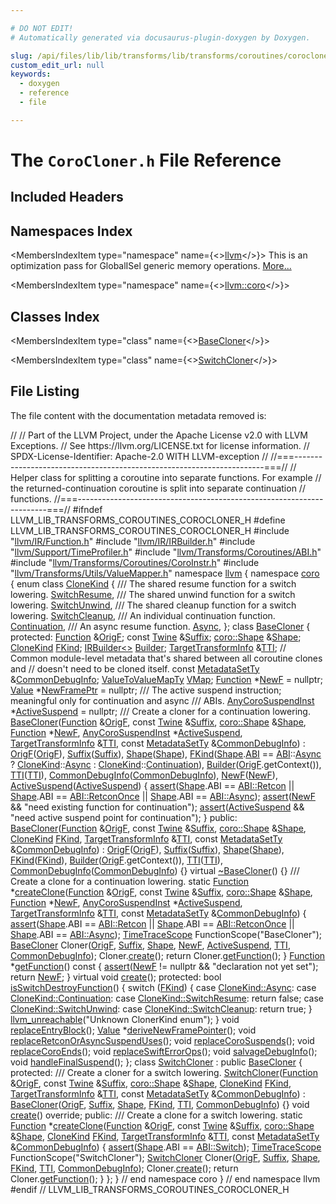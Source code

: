 ```yaml
---

# DO NOT EDIT!
# Automatically generated via docusaurus-plugin-doxygen by Doxygen.

slug: /api/files/lib/lib/transforms/lib/transforms/coroutines/corocloner-h
custom_edit_url: null
keywords:
  - doxygen
  - reference
  - file

---
```





# The `CoroCloner.h` File Reference

<DoxygenPage pluginConfig={pluginConfig}>



## Included Headers

<IncludesList>
<IncludesListItem
  filePath="llvm/IR/Function.h"
  permalink="/docs/api/files/include/include/llvm/include/llvm/ir/function-h"
  isLocal="true" />
<IncludesListItem
  filePath="llvm/IR/IRBuilder.h"
  permalink="/docs/api/files/include/include/llvm/include/llvm/ir/irbuilder-h"
  isLocal="true" />
<IncludesListItem
  filePath="llvm/Support/TimeProfiler.h"
  permalink="/docs/api/files/include/include/llvm/include/llvm/support/timeprofiler-h"
  isLocal="true" />
<IncludesListItem
  filePath="llvm/Transforms/Coroutines/ABI.h"
  permalink="/docs/api/files/include/include/llvm/include/llvm/transforms/include/llvm/transforms/coroutines/abi-h"
  isLocal="true" />
<IncludesListItem
  filePath="llvm/Transforms/Coroutines/CoroInstr.h"
  permalink="/docs/api/files/include/include/llvm/include/llvm/transforms/include/llvm/transforms/coroutines/coroinstr-h"
  isLocal="true" />
<IncludesListItem
  filePath="llvm/Transforms/Utils/ValueMapper.h"
  permalink="/docs/api/files/include/include/llvm/include/llvm/transforms/include/llvm/transforms/utils/valuemapper-h"
  isLocal="true" />
</IncludesList>

## Namespaces Index

<MembersIndex>

<MembersIndexItem
  type="namespace"
  name={<><a href="/docs/api/namespaces/llvm">llvm</a></>}>
This is an optimization pass for GlobalISel generic memory operations. <a href="/docs/api/namespaces/llvm/#details">More...</a>
</MembersIndexItem>

<MembersIndexItem
  type="namespace"
  name={<><a href="/docs/api/namespaces/llvm/coro">llvm::coro</a></>}>
</MembersIndexItem>

</MembersIndex>

## Classes Index

<MembersIndex>

<MembersIndexItem
  type="class"
  name={<><a href="/docs/api/classes/llvm/coro/basecloner">BaseCloner</a></>}>
</MembersIndexItem>

<MembersIndexItem
  type="class"
  name={<><a href="/docs/api/classes/llvm/coro/switchcloner">SwitchCloner</a></>}>
</MembersIndexItem>

</MembersIndex>


## File Listing

The file content with the documentation metadata removed is:

<ProgramListing>

<Link id="l00001" /><CodeLine lineNumber="1"><Highlight kind="comment">//</Highlight><Highlight kind="normal"></Highlight></CodeLine>
<Link id="l00002" /><CodeLine lineNumber="2"><Highlight kind="normal"></Highlight><Highlight kind="comment">// Part of the LLVM Project, under the Apache License v2.0 with LLVM Exceptions.</Highlight><Highlight kind="normal"></Highlight></CodeLine>
<Link id="l00003" /><CodeLine lineNumber="3"><Highlight kind="normal"></Highlight><Highlight kind="comment">// See https://llvm.org/LICENSE.txt for license information.</Highlight><Highlight kind="normal"></Highlight></CodeLine>
<Link id="l00004" /><CodeLine lineNumber="4"><Highlight kind="normal"></Highlight><Highlight kind="comment">// SPDX-License-Identifier: Apache-2.0 WITH LLVM-exception</Highlight><Highlight kind="normal"></Highlight></CodeLine>
<Link id="l00005" /><CodeLine lineNumber="5"><Highlight kind="normal"></Highlight><Highlight kind="comment">//</Highlight><Highlight kind="normal"></Highlight></CodeLine>
<Link id="l00006" /><CodeLine lineNumber="6"><Highlight kind="normal"></Highlight><Highlight kind="comment">//===----------------------------------------------------------------------===//</Highlight><Highlight kind="normal"></Highlight></CodeLine>
<Link id="l00007" /><CodeLine lineNumber="7"><Highlight kind="normal"></Highlight><Highlight kind="comment">// Helper class for splitting a coroutine into separate functions. For example</Highlight><Highlight kind="normal"></Highlight></CodeLine>
<Link id="l00008" /><CodeLine lineNumber="8"><Highlight kind="normal"></Highlight><Highlight kind="comment">// the returned-continuation coroutine is split into separate continuation</Highlight><Highlight kind="normal"></Highlight></CodeLine>
<Link id="l00009" /><CodeLine lineNumber="9"><Highlight kind="normal"></Highlight><Highlight kind="comment">// functions.</Highlight><Highlight kind="normal"></Highlight></CodeLine>
<Link id="l00010" /><CodeLine lineNumber="10"><Highlight kind="normal"></Highlight><Highlight kind="comment">//===----------------------------------------------------------------------===//</Highlight><Highlight kind="normal"></Highlight></CodeLine>
<Link id="l00011" /><CodeLine lineNumber="11"><Highlight kind="normal"></Highlight></CodeLine>
<Link id="l00012" /><CodeLine lineNumber="12"><Highlight kind="normal"></Highlight><Highlight kind="preprocessor">#ifndef LLVM&#95;LIB&#95;TRANSFORMS&#95;COROUTINES&#95;COROCLONER&#95;H</Highlight><Highlight kind="normal"></Highlight></CodeLine>
<Link id="l00013" /><CodeLine lineNumber="13"><Highlight kind="normal"></Highlight><Highlight kind="preprocessor">#define LLVM&#95;LIB&#95;TRANSFORMS&#95;COROUTINES&#95;COROCLONER&#95;H</Highlight><Highlight kind="normal"></Highlight></CodeLine>
<Link id="l00014" /><CodeLine lineNumber="14"><Highlight kind="normal"></Highlight></CodeLine>
<Link id="l00015" /><CodeLine lineNumber="15"><Highlight kind="normal"></Highlight><Highlight kind="preprocessor">#include &quot;<a href="/docs/api/files/include/include/llvm/include/llvm/ir/function-h">llvm/IR/Function.h</a>&quot;</Highlight><Highlight kind="normal"></Highlight></CodeLine>
<Link id="l00016" /><CodeLine lineNumber="16"><Highlight kind="normal"></Highlight><Highlight kind="preprocessor">#include &quot;<a href="/docs/api/files/include/include/llvm/include/llvm/ir/irbuilder-h">llvm/IR/IRBuilder.h</a>&quot;</Highlight><Highlight kind="normal"></Highlight></CodeLine>
<Link id="l00017" /><CodeLine lineNumber="17"><Highlight kind="normal"></Highlight><Highlight kind="preprocessor">#include &quot;<a href="/docs/api/files/include/include/llvm/include/llvm/support/timeprofiler-h">llvm/Support/TimeProfiler.h</a>&quot;</Highlight><Highlight kind="normal"></Highlight></CodeLine>
<Link id="l00018" /><CodeLine lineNumber="18"><Highlight kind="normal"></Highlight><Highlight kind="preprocessor">#include &quot;<a href="/docs/api/files/include/include/llvm/include/llvm/transforms/include/llvm/transforms/coroutines/abi-h">llvm/Transforms/Coroutines/ABI.h</a>&quot;</Highlight><Highlight kind="normal"></Highlight></CodeLine>
<Link id="l00019" /><CodeLine lineNumber="19"><Highlight kind="normal"></Highlight><Highlight kind="preprocessor">#include &quot;<a href="/docs/api/files/include/include/llvm/include/llvm/transforms/include/llvm/transforms/coroutines/coroinstr-h">llvm/Transforms/Coroutines/CoroInstr.h</a>&quot;</Highlight><Highlight kind="normal"></Highlight></CodeLine>
<Link id="l00020" /><CodeLine lineNumber="20"><Highlight kind="normal"></Highlight><Highlight kind="preprocessor">#include &quot;<a href="/docs/api/files/include/include/llvm/include/llvm/transforms/include/llvm/transforms/utils/valuemapper-h">llvm/Transforms/Utils/ValueMapper.h</a>&quot;</Highlight><Highlight kind="normal"></Highlight></CodeLine>
<Link id="l00021" /><CodeLine lineNumber="21"><Highlight kind="normal"></Highlight></CodeLine>
<Link id="l00022" /><CodeLine lineNumber="22"><Highlight kind="normal"></Highlight><Highlight kind="keyword">namespace </Highlight><Highlight kind="normal"><a href="/docs/api/namespaces/llvm">llvm</a> &#123;</Highlight></CodeLine>
<Link id="l00023" /><CodeLine lineNumber="23"><Highlight kind="normal"></Highlight></CodeLine>
<Link id="l00024" /><CodeLine lineNumber="24"><Highlight kind="normal"></Highlight><Highlight kind="keyword">namespace </Highlight><Highlight kind="normal"><a href="/docs/api/namespaces/llvm/coro">coro</a> &#123;</Highlight></CodeLine>
<Link id="l00025" /><CodeLine lineNumber="25"><Highlight kind="normal"></Highlight></CodeLine>
<Link id="l00026" /><CodeLine lineNumber="26" lineLink="/docs/api/namespaces/llvm/coro/#ad5c7ebab0ec481424c33db8902c652f4"><Highlight kind="normal"></Highlight><Highlight kind="keyword">enum class</Highlight><Highlight kind="normal"> <a href="/docs/api/namespaces/llvm/coro/#ad5c7ebab0ec481424c33db8902c652f4">CloneKind</a> &#123;</Highlight><Highlight kind="comment"></Highlight></CodeLine>
<Link id="l00027" /><CodeLine lineNumber="27"><Highlight kind="comment">  /// The shared resume function for a switch lowering.</Highlight><Highlight kind="normal"></Highlight></CodeLine>
<Link id="l00028" /><CodeLine lineNumber="28" lineLink="/docs/api/namespaces/llvm/coro/#ad5c7ebab0ec481424c33db8902c652f4ae58f565eb9e7a17b331c3eda53da8fc2"><Highlight kind="normal">  <a href="/docs/api/namespaces/llvm/coro/#ad5c7ebab0ec481424c33db8902c652f4ae58f565eb9e7a17b331c3eda53da8fc2">SwitchResume</a>,</Highlight></CodeLine>
<Link id="l00029" /><CodeLine lineNumber="29"><Highlight kind="normal"></Highlight><Highlight kind="comment"></Highlight></CodeLine>
<Link id="l00030" /><CodeLine lineNumber="30"><Highlight kind="comment">  /// The shared unwind function for a switch lowering.</Highlight><Highlight kind="normal"></Highlight></CodeLine>
<Link id="l00031" /><CodeLine lineNumber="31" lineLink="/docs/api/namespaces/llvm/coro/#ad5c7ebab0ec481424c33db8902c652f4af04bd27f8437836c71e2e1504acc18c8"><Highlight kind="normal">  <a href="/docs/api/namespaces/llvm/coro/#ad5c7ebab0ec481424c33db8902c652f4af04bd27f8437836c71e2e1504acc18c8">SwitchUnwind</a>,</Highlight></CodeLine>
<Link id="l00032" /><CodeLine lineNumber="32"><Highlight kind="normal"></Highlight><Highlight kind="comment"></Highlight></CodeLine>
<Link id="l00033" /><CodeLine lineNumber="33"><Highlight kind="comment">  /// The shared cleanup function for a switch lowering.</Highlight><Highlight kind="normal"></Highlight></CodeLine>
<Link id="l00034" /><CodeLine lineNumber="34" lineLink="/docs/api/namespaces/llvm/coro/#ad5c7ebab0ec481424c33db8902c652f4a2c249a520c88badf6f400e74f26ce424"><Highlight kind="normal">  <a href="/docs/api/namespaces/llvm/coro/#ad5c7ebab0ec481424c33db8902c652f4a2c249a520c88badf6f400e74f26ce424">SwitchCleanup</a>,</Highlight></CodeLine>
<Link id="l00035" /><CodeLine lineNumber="35"><Highlight kind="normal"></Highlight><Highlight kind="comment"></Highlight></CodeLine>
<Link id="l00036" /><CodeLine lineNumber="36"><Highlight kind="comment">  /// An individual continuation function.</Highlight><Highlight kind="normal"></Highlight></CodeLine>
<Link id="l00037" /><CodeLine lineNumber="37" lineLink="/docs/api/namespaces/llvm/coro/#ad5c7ebab0ec481424c33db8902c652f4af11580a0250ef12842e64f487810cc70"><Highlight kind="normal">  <a href="/docs/api/namespaces/llvm/coro/#ad5c7ebab0ec481424c33db8902c652f4af11580a0250ef12842e64f487810cc70">Continuation</a>,</Highlight></CodeLine>
<Link id="l00038" /><CodeLine lineNumber="38"><Highlight kind="normal"></Highlight><Highlight kind="comment"></Highlight></CodeLine>
<Link id="l00039" /><CodeLine lineNumber="39"><Highlight kind="comment">  /// An async resume function.</Highlight><Highlight kind="normal"></Highlight></CodeLine>
<Link id="l00040" /><CodeLine lineNumber="40" lineLink="/docs/api/namespaces/llvm/coro/#ad5c7ebab0ec481424c33db8902c652f4a24aa4117da86c41684ad25742832dfa6"><Highlight kind="normal">  <a href="/docs/api/namespaces/llvm/coro/#a36a5e731a6e92a83c26e5fee63d12380a24aa4117da86c41684ad25742832dfa6">Async</a>,</Highlight></CodeLine>
<Link id="l00041" /><CodeLine lineNumber="41"><Highlight kind="normal">&#125;;</Highlight></CodeLine>
<Link id="l00042" /><CodeLine lineNumber="42"><Highlight kind="normal"></Highlight></CodeLine>
<Link id="l00043" /><CodeLine lineNumber="43" lineLink="/docs/api/classes/llvm/coro/basecloner"><Highlight kind="normal"></Highlight><Highlight kind="keyword">class </Highlight><Highlight kind="normal"><a href="/docs/api/classes/llvm/coro/basecloner/#ae598844a9d1a8837d0d222b44935d697">BaseCloner</a> &#123;</Highlight></CodeLine>
<Link id="l00044" /><CodeLine lineNumber="44"><Highlight kind="normal"></Highlight><Highlight kind="keyword">protected</Highlight><Highlight kind="normal">:</Highlight></CodeLine>
<Link id="l00045" /><CodeLine lineNumber="45" lineLink="/docs/api/classes/llvm/coro/basecloner/#a567c0d086b740b39c9bfd703e0cf2908"><Highlight kind="normal">  <a href="/docs/api/classes/llvm/function">Function</a> &amp;<a href="/docs/api/classes/llvm/coro/basecloner/#a567c0d086b740b39c9bfd703e0cf2908">OrigF</a>;</Highlight></CodeLine>
<Link id="l00046" /><CodeLine lineNumber="46" lineLink="/docs/api/classes/llvm/coro/basecloner/#aa8abf978b13ebdb39f3fa271d7c49bf5"><Highlight kind="normal">  </Highlight><Highlight kind="keyword">const</Highlight><Highlight kind="normal"> <a href="/docs/api/classes/llvm/twine">Twine</a> &amp;<a href="/docs/api/classes/llvm/coro/basecloner/#aa8abf978b13ebdb39f3fa271d7c49bf5">Suffix</a>;</Highlight></CodeLine>
<Link id="l00047" /><CodeLine lineNumber="47" lineLink="/docs/api/classes/llvm/coro/basecloner/#a7288c19a015ef21ca88686272daa99bd"><Highlight kind="normal">  <a href="/docs/api/structs/llvm/coro/shape">coro::Shape</a> &amp;<a href="/docs/api/classes/llvm/coro/basecloner/#a7288c19a015ef21ca88686272daa99bd">Shape</a>;</Highlight></CodeLine>
<Link id="l00048" /><CodeLine lineNumber="48" lineLink="/docs/api/classes/llvm/coro/basecloner/#aa92eee9e4cc8d96f072ac2887d82eb6e"><Highlight kind="normal">  <a href="/docs/api/namespaces/llvm/coro/#ad5c7ebab0ec481424c33db8902c652f4">CloneKind</a> <a href="/docs/api/classes/llvm/coro/basecloner/#aa92eee9e4cc8d96f072ac2887d82eb6e">FKind</a>;</Highlight></CodeLine>
<Link id="l00049" /><CodeLine lineNumber="49" lineLink="/docs/api/classes/llvm/coro/basecloner/#abb1ffcc2d4d7f478062b9bf40cee18db"><Highlight kind="normal">  <a href="/docs/api/classes/llvm/irbuilder">IRBuilder&lt;&gt;</a> <a href="/docs/api/classes/llvm/coro/basecloner/#abb1ffcc2d4d7f478062b9bf40cee18db">Builder</a>;</Highlight></CodeLine>
<Link id="l00050" /><CodeLine lineNumber="50" lineLink="/docs/api/classes/llvm/coro/basecloner/#a6472b6d2ecf3c53f5e7ddc8cf0a803bb"><Highlight kind="normal">  <a href="/docs/api/classes/llvm/targettransforminfo">TargetTransformInfo</a> &amp;<a href="/docs/api/classes/llvm/coro/basecloner/#a6472b6d2ecf3c53f5e7ddc8cf0a803bb">TTI</a>;</Highlight></CodeLine>
<Link id="l00051" /><CodeLine lineNumber="51"><Highlight kind="normal">  </Highlight><Highlight kind="comment">// Common module-level metadata that&#39;s shared between all coroutine clones and</Highlight><Highlight kind="normal"></Highlight></CodeLine>
<Link id="l00052" /><CodeLine lineNumber="52"><Highlight kind="normal">  </Highlight><Highlight kind="comment">// doesn&#39;t need to be cloned itself.</Highlight><Highlight kind="normal"></Highlight></CodeLine>
<Link id="l00053" /><CodeLine lineNumber="53" lineLink="/docs/api/classes/llvm/coro/basecloner/#a38506d5e7b2f1915b1578ba729c1ca89"><Highlight kind="normal">  </Highlight><Highlight kind="keyword">const</Highlight><Highlight kind="normal"> <a href="/docs/api/namespaces/llvm/#a91897d2d0da113b016f14ae110586ab1">MetadataSetTy</a> &amp;<a href="/docs/api/classes/llvm/coro/basecloner/#a38506d5e7b2f1915b1578ba729c1ca89">CommonDebugInfo</a>;</Highlight></CodeLine>
<Link id="l00054" /><CodeLine lineNumber="54"><Highlight kind="normal"></Highlight></CodeLine>
<Link id="l00055" /><CodeLine lineNumber="55" lineLink="/docs/api/classes/llvm/coro/basecloner/#a817ca8bc950897f8f548f58d746d03d2"><Highlight kind="normal">  <a href="/docs/api/namespaces/llvm/#abf0f52ae29f87b5e0f2b95ff961cdae1">ValueToValueMapTy</a> <a href="/docs/api/classes/llvm/coro/basecloner/#a817ca8bc950897f8f548f58d746d03d2">VMap</a>;</Highlight></CodeLine>
<Link id="l00056" /><CodeLine lineNumber="56" lineLink="/docs/api/classes/llvm/coro/basecloner/#a89388e76a59ed9ad1d493b03f212bb3d"><Highlight kind="normal">  <a href="/docs/api/classes/llvm/function">Function</a> &#42;<a href="/docs/api/classes/llvm/coro/basecloner/#a89388e76a59ed9ad1d493b03f212bb3d">NewF</a> = </Highlight><Highlight kind="keyword">nullptr</Highlight><Highlight kind="normal">;</Highlight></CodeLine>
<Link id="l00057" /><CodeLine lineNumber="57" lineLink="/docs/api/classes/llvm/coro/basecloner/#a3c3567cc47523e331dfcadc14d09550b"><Highlight kind="normal">  <a href="/docs/api/classes/llvm/value">Value</a> &#42;<a href="/docs/api/classes/llvm/coro/basecloner/#a3c3567cc47523e331dfcadc14d09550b">NewFramePtr</a> = </Highlight><Highlight kind="keyword">nullptr</Highlight><Highlight kind="normal">;</Highlight></CodeLine>
<Link id="l00058" /><CodeLine lineNumber="58"><Highlight kind="normal"></Highlight><Highlight kind="comment"></Highlight></CodeLine>
<Link id="l00059" /><CodeLine lineNumber="59"><Highlight kind="comment">  /// The active suspend instruction; meaningful only for continuation and async</Highlight></CodeLine>
<Link id="l00060" /><CodeLine lineNumber="60"><Highlight kind="comment">  /// ABIs.</Highlight><Highlight kind="normal"></Highlight></CodeLine>
<Link id="l00061" /><CodeLine lineNumber="61" lineLink="/docs/api/classes/llvm/coro/basecloner/#a1e5d0f79e5f4e6b854642ab34a378517"><Highlight kind="normal">  <a href="/docs/api/classes/llvm/anycorosuspendinst">AnyCoroSuspendInst</a> &#42;<a href="/docs/api/classes/llvm/coro/basecloner/#a1e5d0f79e5f4e6b854642ab34a378517">ActiveSuspend</a> = </Highlight><Highlight kind="keyword">nullptr</Highlight><Highlight kind="normal">;</Highlight></CodeLine>
<Link id="l00062" /><CodeLine lineNumber="62"><Highlight kind="normal"></Highlight><Highlight kind="comment"></Highlight></CodeLine>
<Link id="l00063" /><CodeLine lineNumber="63"><Highlight kind="comment">  /// Create a cloner for a continuation lowering.</Highlight><Highlight kind="normal"></Highlight></CodeLine>
<Link id="l00064" /><CodeLine lineNumber="64" lineLink="/docs/api/classes/llvm/coro/basecloner/#ae598844a9d1a8837d0d222b44935d697"><Highlight kind="normal">  <a href="/docs/api/classes/llvm/coro/basecloner/#ae598844a9d1a8837d0d222b44935d697">BaseCloner</a>(<a href="/docs/api/classes/llvm/function">Function</a> &amp;<a href="/docs/api/classes/llvm/coro/basecloner/#a567c0d086b740b39c9bfd703e0cf2908">OrigF</a>, </Highlight><Highlight kind="keyword">const</Highlight><Highlight kind="normal"> <a href="/docs/api/classes/llvm/twine">Twine</a> &amp;<a href="/docs/api/classes/llvm/coro/basecloner/#aa8abf978b13ebdb39f3fa271d7c49bf5">Suffix</a>, <a href="/docs/api/structs/llvm/coro/shape">coro::Shape</a> &amp;<a href="/docs/api/classes/llvm/coro/basecloner/#a7288c19a015ef21ca88686272daa99bd">Shape</a>,</Highlight></CodeLine>
<Link id="l00065" /><CodeLine lineNumber="65"><Highlight kind="normal">             <a href="/docs/api/classes/llvm/function">Function</a> &#42;<a href="/docs/api/classes/llvm/coro/basecloner/#a89388e76a59ed9ad1d493b03f212bb3d">NewF</a>, <a href="/docs/api/classes/llvm/anycorosuspendinst">AnyCoroSuspendInst</a> &#42;<a href="/docs/api/classes/llvm/coro/basecloner/#a1e5d0f79e5f4e6b854642ab34a378517">ActiveSuspend</a>,</Highlight></CodeLine>
<Link id="l00066" /><CodeLine lineNumber="66"><Highlight kind="normal">             <a href="/docs/api/classes/llvm/targettransforminfo">TargetTransformInfo</a> &amp;<a href="/docs/api/classes/llvm/coro/basecloner/#a6472b6d2ecf3c53f5e7ddc8cf0a803bb">TTI</a>, </Highlight><Highlight kind="keyword">const</Highlight><Highlight kind="normal"> <a href="/docs/api/namespaces/llvm/#a91897d2d0da113b016f14ae110586ab1">MetadataSetTy</a> &amp;<a href="/docs/api/classes/llvm/coro/basecloner/#a38506d5e7b2f1915b1578ba729c1ca89">CommonDebugInfo</a>)</Highlight></CodeLine>
<Link id="l00067" /><CodeLine lineNumber="67"><Highlight kind="normal">      : <a href="/docs/api/classes/llvm/coro/basecloner/#a567c0d086b740b39c9bfd703e0cf2908">OrigF</a>(<a href="/docs/api/classes/llvm/coro/basecloner/#a567c0d086b740b39c9bfd703e0cf2908">OrigF</a>), <a href="/docs/api/classes/llvm/coro/basecloner/#aa8abf978b13ebdb39f3fa271d7c49bf5">Suffix</a>(<a href="/docs/api/classes/llvm/coro/basecloner/#aa8abf978b13ebdb39f3fa271d7c49bf5">Suffix</a>), <a href="/docs/api/classes/llvm/coro/basecloner/#a7288c19a015ef21ca88686272daa99bd">Shape</a>(<a href="/docs/api/classes/llvm/coro/basecloner/#a7288c19a015ef21ca88686272daa99bd">Shape</a>),</Highlight></CodeLine>
<Link id="l00068" /><CodeLine lineNumber="68"><Highlight kind="normal">        <a href="/docs/api/classes/llvm/coro/basecloner/#aa92eee9e4cc8d96f072ac2887d82eb6e">FKind</a>(<a href="/docs/api/classes/llvm/coro/basecloner/#a7288c19a015ef21ca88686272daa99bd">Shape</a>.<a href="/docs/api/namespaces/llvm/coro/#a36a5e731a6e92a83c26e5fee63d12380">ABI</a> == <a href="/docs/api/namespaces/llvm/coro/#a36a5e731a6e92a83c26e5fee63d12380">ABI</a>::<a href="/docs/api/namespaces/llvm/coro/#a36a5e731a6e92a83c26e5fee63d12380a24aa4117da86c41684ad25742832dfa6">Async</a> ? <a href="/docs/api/namespaces/llvm/coro/#ad5c7ebab0ec481424c33db8902c652f4">CloneKind</a>::<a href="/docs/api/namespaces/llvm/coro/#a36a5e731a6e92a83c26e5fee63d12380a24aa4117da86c41684ad25742832dfa6">Async</a></Highlight></CodeLine>
<Link id="l00069" /><CodeLine lineNumber="69"><Highlight kind="normal">                                      : <a href="/docs/api/namespaces/llvm/coro/#ad5c7ebab0ec481424c33db8902c652f4">CloneKind</a>::<a href="/docs/api/namespaces/llvm/coro/#ad5c7ebab0ec481424c33db8902c652f4af11580a0250ef12842e64f487810cc70">Continuation</a>),</Highlight></CodeLine>
<Link id="l00070" /><CodeLine lineNumber="70"><Highlight kind="normal">        <a href="/docs/api/classes/llvm/coro/basecloner/#abb1ffcc2d4d7f478062b9bf40cee18db">Builder</a>(<a href="/docs/api/classes/llvm/coro/basecloner/#a567c0d086b740b39c9bfd703e0cf2908">OrigF</a>.getContext()), <a href="/docs/api/classes/llvm/coro/basecloner/#a6472b6d2ecf3c53f5e7ddc8cf0a803bb">TTI</a>(<a href="/docs/api/classes/llvm/coro/basecloner/#a6472b6d2ecf3c53f5e7ddc8cf0a803bb">TTI</a>), <a href="/docs/api/classes/llvm/coro/basecloner/#a38506d5e7b2f1915b1578ba729c1ca89">CommonDebugInfo</a>(<a href="/docs/api/classes/llvm/coro/basecloner/#a38506d5e7b2f1915b1578ba729c1ca89">CommonDebugInfo</a>),</Highlight></CodeLine>
<Link id="l00071" /><CodeLine lineNumber="71"><Highlight kind="normal">        <a href="/docs/api/classes/llvm/coro/basecloner/#a89388e76a59ed9ad1d493b03f212bb3d">NewF</a>(<a href="/docs/api/classes/llvm/coro/basecloner/#a89388e76a59ed9ad1d493b03f212bb3d">NewF</a>), <a href="/docs/api/classes/llvm/coro/basecloner/#a1e5d0f79e5f4e6b854642ab34a378517">ActiveSuspend</a>(<a href="/docs/api/classes/llvm/coro/basecloner/#a1e5d0f79e5f4e6b854642ab34a378517">ActiveSuspend</a>) &#123;</Highlight></CodeLine>
<Link id="l00072" /><CodeLine lineNumber="72"><Highlight kind="normal">    <a href="/docs/api/files/lib/lib/target/lib/target/amdgpu/silowercontrolflow-cpp/#a4868c5d81c5ccc98c47aeab6244346a0">assert</a>(<a href="/docs/api/classes/llvm/coro/basecloner/#a7288c19a015ef21ca88686272daa99bd">Shape</a>.ABI == <a href="/docs/api/namespaces/llvm/coro/#a36a5e731a6e92a83c26e5fee63d12380aad9d7f07127e321d1358b695c8720166">ABI::Retcon</a> || <a href="/docs/api/classes/llvm/coro/basecloner/#a7288c19a015ef21ca88686272daa99bd">Shape</a>.ABI == <a href="/docs/api/namespaces/llvm/coro/#a36a5e731a6e92a83c26e5fee63d12380a6ec6c15fe79ec2274d2c3e79ae4bcc41">ABI::RetconOnce</a> ||</Highlight></CodeLine>
<Link id="l00073" /><CodeLine lineNumber="73"><Highlight kind="normal">           <a href="/docs/api/classes/llvm/coro/basecloner/#a7288c19a015ef21ca88686272daa99bd">Shape</a>.ABI == <a href="/docs/api/namespaces/llvm/coro/#a36a5e731a6e92a83c26e5fee63d12380a24aa4117da86c41684ad25742832dfa6">ABI::Async</a>);</Highlight></CodeLine>
<Link id="l00074" /><CodeLine lineNumber="74"><Highlight kind="normal">    <a href="/docs/api/files/lib/lib/target/lib/target/amdgpu/silowercontrolflow-cpp/#a4868c5d81c5ccc98c47aeab6244346a0">assert</a>(<a href="/docs/api/classes/llvm/coro/basecloner/#a89388e76a59ed9ad1d493b03f212bb3d">NewF</a> &amp;&amp; </Highlight><Highlight kind="stringliteral">&quot;need existing function for continuation&quot;</Highlight><Highlight kind="normal">);</Highlight></CodeLine>
<Link id="l00075" /><CodeLine lineNumber="75"><Highlight kind="normal">    <a href="/docs/api/files/lib/lib/target/lib/target/amdgpu/silowercontrolflow-cpp/#a4868c5d81c5ccc98c47aeab6244346a0">assert</a>(<a href="/docs/api/classes/llvm/coro/basecloner/#a1e5d0f79e5f4e6b854642ab34a378517">ActiveSuspend</a> &amp;&amp; </Highlight><Highlight kind="stringliteral">&quot;need active suspend point for continuation&quot;</Highlight><Highlight kind="normal">);</Highlight></CodeLine>
<Link id="l00076" /><CodeLine lineNumber="76"><Highlight kind="normal">  &#125;</Highlight></CodeLine>
<Link id="l00077" /><CodeLine lineNumber="77"><Highlight kind="normal"></Highlight></CodeLine>
<Link id="l00078" /><CodeLine lineNumber="78"><Highlight kind="normal"></Highlight><Highlight kind="keyword">public</Highlight><Highlight kind="normal">:</Highlight></CodeLine>
<Link id="l00079" /><CodeLine lineNumber="79" lineLink="/docs/api/classes/llvm/coro/basecloner/#a4a1749810b383132afa1a064ac81d538"><Highlight kind="normal">  <a href="/docs/api/classes/llvm/coro/basecloner/#a4a1749810b383132afa1a064ac81d538">BaseCloner</a>(<a href="/docs/api/classes/llvm/function">Function</a> &amp;<a href="/docs/api/classes/llvm/coro/basecloner/#a567c0d086b740b39c9bfd703e0cf2908">OrigF</a>, </Highlight><Highlight kind="keyword">const</Highlight><Highlight kind="normal"> <a href="/docs/api/classes/llvm/twine">Twine</a> &amp;<a href="/docs/api/classes/llvm/coro/basecloner/#aa8abf978b13ebdb39f3fa271d7c49bf5">Suffix</a>, <a href="/docs/api/structs/llvm/coro/shape">coro::Shape</a> &amp;<a href="/docs/api/classes/llvm/coro/basecloner/#a7288c19a015ef21ca88686272daa99bd">Shape</a>,</Highlight></CodeLine>
<Link id="l00080" /><CodeLine lineNumber="80"><Highlight kind="normal">             <a href="/docs/api/namespaces/llvm/coro/#ad5c7ebab0ec481424c33db8902c652f4">CloneKind</a> <a href="/docs/api/classes/llvm/coro/basecloner/#aa92eee9e4cc8d96f072ac2887d82eb6e">FKind</a>, <a href="/docs/api/classes/llvm/targettransforminfo">TargetTransformInfo</a> &amp;<a href="/docs/api/classes/llvm/coro/basecloner/#a6472b6d2ecf3c53f5e7ddc8cf0a803bb">TTI</a>,</Highlight></CodeLine>
<Link id="l00081" /><CodeLine lineNumber="81"><Highlight kind="normal">             </Highlight><Highlight kind="keyword">const</Highlight><Highlight kind="normal"> <a href="/docs/api/namespaces/llvm/#a91897d2d0da113b016f14ae110586ab1">MetadataSetTy</a> &amp;<a href="/docs/api/classes/llvm/coro/basecloner/#a38506d5e7b2f1915b1578ba729c1ca89">CommonDebugInfo</a>)</Highlight></CodeLine>
<Link id="l00082" /><CodeLine lineNumber="82"><Highlight kind="normal">      : <a href="/docs/api/classes/llvm/coro/basecloner/#a567c0d086b740b39c9bfd703e0cf2908">OrigF</a>(<a href="/docs/api/classes/llvm/coro/basecloner/#a567c0d086b740b39c9bfd703e0cf2908">OrigF</a>), <a href="/docs/api/classes/llvm/coro/basecloner/#aa8abf978b13ebdb39f3fa271d7c49bf5">Suffix</a>(<a href="/docs/api/classes/llvm/coro/basecloner/#aa8abf978b13ebdb39f3fa271d7c49bf5">Suffix</a>), <a href="/docs/api/classes/llvm/coro/basecloner/#a7288c19a015ef21ca88686272daa99bd">Shape</a>(<a href="/docs/api/classes/llvm/coro/basecloner/#a7288c19a015ef21ca88686272daa99bd">Shape</a>), <a href="/docs/api/classes/llvm/coro/basecloner/#aa92eee9e4cc8d96f072ac2887d82eb6e">FKind</a>(<a href="/docs/api/classes/llvm/coro/basecloner/#aa92eee9e4cc8d96f072ac2887d82eb6e">FKind</a>),</Highlight></CodeLine>
<Link id="l00083" /><CodeLine lineNumber="83"><Highlight kind="normal">        <a href="/docs/api/classes/llvm/coro/basecloner/#abb1ffcc2d4d7f478062b9bf40cee18db">Builder</a>(<a href="/docs/api/classes/llvm/coro/basecloner/#a567c0d086b740b39c9bfd703e0cf2908">OrigF</a>.getContext()), <a href="/docs/api/classes/llvm/coro/basecloner/#a6472b6d2ecf3c53f5e7ddc8cf0a803bb">TTI</a>(<a href="/docs/api/classes/llvm/coro/basecloner/#a6472b6d2ecf3c53f5e7ddc8cf0a803bb">TTI</a>),</Highlight></CodeLine>
<Link id="l00084" /><CodeLine lineNumber="84"><Highlight kind="normal">        <a href="/docs/api/classes/llvm/coro/basecloner/#a38506d5e7b2f1915b1578ba729c1ca89">CommonDebugInfo</a>(<a href="/docs/api/classes/llvm/coro/basecloner/#a38506d5e7b2f1915b1578ba729c1ca89">CommonDebugInfo</a>) &#123;&#125;</Highlight></CodeLine>
<Link id="l00085" /><CodeLine lineNumber="85"><Highlight kind="normal"></Highlight></CodeLine>
<Link id="l00086" /><CodeLine lineNumber="86" lineLink="/docs/api/classes/llvm/coro/basecloner/#a26ce94f781e9c2b7a048ea49fb857959"><Highlight kind="normal">  </Highlight><Highlight kind="keyword">virtual</Highlight><Highlight kind="normal"> <a href="/docs/api/classes/llvm/coro/basecloner/#a26ce94f781e9c2b7a048ea49fb857959">~BaseCloner</a>() &#123;&#125;</Highlight></CodeLine>
<Link id="l00087" /><CodeLine lineNumber="87"><Highlight kind="normal"></Highlight><Highlight kind="comment"></Highlight></CodeLine>
<Link id="l00088" /><CodeLine lineNumber="88"><Highlight kind="comment">  /// Create a clone for a continuation lowering.</Highlight><Highlight kind="normal"></Highlight></CodeLine>
<Link id="l00089" /><CodeLine lineNumber="89" lineLink="/docs/api/classes/llvm/coro/basecloner/#a0db1d0e9931350a1fe08aa96d5b5eafc"><Highlight kind="normal">  </Highlight><Highlight kind="keyword">static</Highlight><Highlight kind="normal"> <a href="/docs/api/classes/llvm/function">Function</a> &#42;<a href="/docs/api/classes/llvm/coro/basecloner/#a0db1d0e9931350a1fe08aa96d5b5eafc">createClone</a>(<a href="/docs/api/classes/llvm/function">Function</a> &amp;<a href="/docs/api/classes/llvm/coro/basecloner/#a567c0d086b740b39c9bfd703e0cf2908">OrigF</a>, </Highlight><Highlight kind="keyword">const</Highlight><Highlight kind="normal"> <a href="/docs/api/classes/llvm/twine">Twine</a> &amp;<a href="/docs/api/classes/llvm/coro/basecloner/#aa8abf978b13ebdb39f3fa271d7c49bf5">Suffix</a>,</Highlight></CodeLine>
<Link id="l00090" /><CodeLine lineNumber="90"><Highlight kind="normal">                               <a href="/docs/api/structs/llvm/coro/shape">coro::Shape</a> &amp;<a href="/docs/api/classes/llvm/coro/basecloner/#a7288c19a015ef21ca88686272daa99bd">Shape</a>, <a href="/docs/api/classes/llvm/function">Function</a> &#42;<a href="/docs/api/classes/llvm/coro/basecloner/#a89388e76a59ed9ad1d493b03f212bb3d">NewF</a>,</Highlight></CodeLine>
<Link id="l00091" /><CodeLine lineNumber="91"><Highlight kind="normal">                               <a href="/docs/api/classes/llvm/anycorosuspendinst">AnyCoroSuspendInst</a> &#42;<a href="/docs/api/classes/llvm/coro/basecloner/#a1e5d0f79e5f4e6b854642ab34a378517">ActiveSuspend</a>,</Highlight></CodeLine>
<Link id="l00092" /><CodeLine lineNumber="92"><Highlight kind="normal">                               <a href="/docs/api/classes/llvm/targettransforminfo">TargetTransformInfo</a> &amp;<a href="/docs/api/classes/llvm/coro/basecloner/#a6472b6d2ecf3c53f5e7ddc8cf0a803bb">TTI</a>,</Highlight></CodeLine>
<Link id="l00093" /><CodeLine lineNumber="93"><Highlight kind="normal">                               </Highlight><Highlight kind="keyword">const</Highlight><Highlight kind="normal"> <a href="/docs/api/namespaces/llvm/#a91897d2d0da113b016f14ae110586ab1">MetadataSetTy</a> &amp;<a href="/docs/api/classes/llvm/coro/basecloner/#a38506d5e7b2f1915b1578ba729c1ca89">CommonDebugInfo</a>) &#123;</Highlight></CodeLine>
<Link id="l00094" /><CodeLine lineNumber="94"><Highlight kind="normal">    <a href="/docs/api/files/lib/lib/target/lib/target/amdgpu/silowercontrolflow-cpp/#a4868c5d81c5ccc98c47aeab6244346a0">assert</a>(<a href="/docs/api/classes/llvm/coro/basecloner/#a7288c19a015ef21ca88686272daa99bd">Shape</a>.ABI == <a href="/docs/api/namespaces/llvm/coro/#a36a5e731a6e92a83c26e5fee63d12380aad9d7f07127e321d1358b695c8720166">ABI::Retcon</a> || <a href="/docs/api/classes/llvm/coro/basecloner/#a7288c19a015ef21ca88686272daa99bd">Shape</a>.ABI == <a href="/docs/api/namespaces/llvm/coro/#a36a5e731a6e92a83c26e5fee63d12380a6ec6c15fe79ec2274d2c3e79ae4bcc41">ABI::RetconOnce</a> ||</Highlight></CodeLine>
<Link id="l00095" /><CodeLine lineNumber="95"><Highlight kind="normal">           <a href="/docs/api/classes/llvm/coro/basecloner/#a7288c19a015ef21ca88686272daa99bd">Shape</a>.ABI == <a href="/docs/api/namespaces/llvm/coro/#a36a5e731a6e92a83c26e5fee63d12380a24aa4117da86c41684ad25742832dfa6">ABI::Async</a>);</Highlight></CodeLine>
<Link id="l00096" /><CodeLine lineNumber="96"><Highlight kind="normal">    <a href="/docs/api/classes/llvm/timetracescope">TimeTraceScope</a> FunctionScope(</Highlight><Highlight kind="stringliteral">&quot;BaseCloner&quot;</Highlight><Highlight kind="normal">);</Highlight></CodeLine>
<Link id="l00097" /><CodeLine lineNumber="97"><Highlight kind="normal"></Highlight></CodeLine>
<Link id="l00098" /><CodeLine lineNumber="98"><Highlight kind="normal">    <a href="/docs/api/classes/llvm/coro/basecloner/#ae598844a9d1a8837d0d222b44935d697">BaseCloner</a> Cloner(<a href="/docs/api/classes/llvm/coro/basecloner/#a567c0d086b740b39c9bfd703e0cf2908">OrigF</a>, <a href="/docs/api/classes/llvm/coro/basecloner/#aa8abf978b13ebdb39f3fa271d7c49bf5">Suffix</a>, <a href="/docs/api/classes/llvm/coro/basecloner/#a7288c19a015ef21ca88686272daa99bd">Shape</a>, <a href="/docs/api/classes/llvm/coro/basecloner/#a89388e76a59ed9ad1d493b03f212bb3d">NewF</a>, <a href="/docs/api/classes/llvm/coro/basecloner/#a1e5d0f79e5f4e6b854642ab34a378517">ActiveSuspend</a>, <a href="/docs/api/classes/llvm/coro/basecloner/#a6472b6d2ecf3c53f5e7ddc8cf0a803bb">TTI</a>,</Highlight></CodeLine>
<Link id="l00099" /><CodeLine lineNumber="99"><Highlight kind="normal">                      <a href="/docs/api/classes/llvm/coro/basecloner/#a38506d5e7b2f1915b1578ba729c1ca89">CommonDebugInfo</a>);</Highlight></CodeLine>
<Link id="l00100" /><CodeLine lineNumber="100"><Highlight kind="normal">    Cloner.<a href="/docs/api/classes/llvm/coro/basecloner/#acfb266590cdac3ed6480244efcd5899c">create</a>();</Highlight></CodeLine>
<Link id="l00101" /><CodeLine lineNumber="101"><Highlight kind="normal">    </Highlight><Highlight kind="keywordflow">return</Highlight><Highlight kind="normal"> Cloner.<a href="/docs/api/classes/llvm/coro/basecloner/#ac98805013f6c223eac46908a5798cc14">getFunction</a>();</Highlight></CodeLine>
<Link id="l00102" /><CodeLine lineNumber="102"><Highlight kind="normal">  &#125;</Highlight></CodeLine>
<Link id="l00103" /><CodeLine lineNumber="103"><Highlight kind="normal"></Highlight></CodeLine>
<Link id="l00104" /><CodeLine lineNumber="104" lineLink="/docs/api/classes/llvm/coro/basecloner/#ac98805013f6c223eac46908a5798cc14"><Highlight kind="normal">  <a href="/docs/api/classes/llvm/function">Function</a> &#42;<a href="/docs/api/classes/llvm/coro/basecloner/#ac98805013f6c223eac46908a5798cc14">getFunction</a>()</Highlight><Highlight kind="keyword"> const </Highlight><Highlight kind="normal">&#123;</Highlight></CodeLine>
<Link id="l00105" /><CodeLine lineNumber="105"><Highlight kind="normal">    <a href="/docs/api/files/lib/lib/target/lib/target/amdgpu/silowercontrolflow-cpp/#a4868c5d81c5ccc98c47aeab6244346a0">assert</a>(<a href="/docs/api/classes/llvm/coro/basecloner/#a89388e76a59ed9ad1d493b03f212bb3d">NewF</a> != </Highlight><Highlight kind="keyword">nullptr</Highlight><Highlight kind="normal"> &amp;&amp; </Highlight><Highlight kind="stringliteral">&quot;declaration not yet set&quot;</Highlight><Highlight kind="normal">);</Highlight></CodeLine>
<Link id="l00106" /><CodeLine lineNumber="106"><Highlight kind="normal">    </Highlight><Highlight kind="keywordflow">return</Highlight><Highlight kind="normal"> <a href="/docs/api/classes/llvm/coro/basecloner/#a89388e76a59ed9ad1d493b03f212bb3d">NewF</a>;</Highlight></CodeLine>
<Link id="l00107" /><CodeLine lineNumber="107"><Highlight kind="normal">  &#125;</Highlight></CodeLine>
<Link id="l00108" /><CodeLine lineNumber="108"><Highlight kind="normal"></Highlight></CodeLine>
<Link id="l00109" /><CodeLine lineNumber="109"><Highlight kind="normal">  </Highlight><Highlight kind="keyword">virtual</Highlight><Highlight kind="normal"> </Highlight><Highlight kind="keywordtype">void</Highlight><Highlight kind="normal"> <a href="/docs/api/classes/llvm/coro/basecloner/#acfb266590cdac3ed6480244efcd5899c">create</a>();</Highlight></CodeLine>
<Link id="l00110" /><CodeLine lineNumber="110"><Highlight kind="normal"></Highlight></CodeLine>
<Link id="l00111" /><CodeLine lineNumber="111"><Highlight kind="normal"></Highlight><Highlight kind="keyword">protected</Highlight><Highlight kind="normal">:</Highlight></CodeLine>
<Link id="l00112" /><CodeLine lineNumber="112" lineLink="/docs/api/classes/llvm/coro/basecloner/#a9f899602a4006892760f56f26f0da449"><Highlight kind="normal">  </Highlight><Highlight kind="keywordtype">bool</Highlight><Highlight kind="normal"> <a href="/docs/api/classes/llvm/coro/basecloner/#a9f899602a4006892760f56f26f0da449">isSwitchDestroyFunction</a>() &#123;</Highlight></CodeLine>
<Link id="l00113" /><CodeLine lineNumber="113"><Highlight kind="normal">    </Highlight><Highlight kind="keywordflow">switch</Highlight><Highlight kind="normal"> (<a href="/docs/api/classes/llvm/coro/basecloner/#aa92eee9e4cc8d96f072ac2887d82eb6e">FKind</a>) &#123;</Highlight></CodeLine>
<Link id="l00114" /><CodeLine lineNumber="114"><Highlight kind="normal">    </Highlight><Highlight kind="keywordflow">case</Highlight><Highlight kind="normal"> <a href="/docs/api/namespaces/llvm/coro/#ad5c7ebab0ec481424c33db8902c652f4a24aa4117da86c41684ad25742832dfa6">CloneKind::Async</a>:</Highlight></CodeLine>
<Link id="l00115" /><CodeLine lineNumber="115"><Highlight kind="normal">    </Highlight><Highlight kind="keywordflow">case</Highlight><Highlight kind="normal"> <a href="/docs/api/namespaces/llvm/coro/#ad5c7ebab0ec481424c33db8902c652f4af11580a0250ef12842e64f487810cc70">CloneKind::Continuation</a>:</Highlight></CodeLine>
<Link id="l00116" /><CodeLine lineNumber="116"><Highlight kind="normal">    </Highlight><Highlight kind="keywordflow">case</Highlight><Highlight kind="normal"> <a href="/docs/api/namespaces/llvm/coro/#ad5c7ebab0ec481424c33db8902c652f4ae58f565eb9e7a17b331c3eda53da8fc2">CloneKind::SwitchResume</a>:</Highlight></CodeLine>
<Link id="l00117" /><CodeLine lineNumber="117"><Highlight kind="normal">      </Highlight><Highlight kind="keywordflow">return</Highlight><Highlight kind="normal"> </Highlight><Highlight kind="keyword">false</Highlight><Highlight kind="normal">;</Highlight></CodeLine>
<Link id="l00118" /><CodeLine lineNumber="118"><Highlight kind="normal">    </Highlight><Highlight kind="keywordflow">case</Highlight><Highlight kind="normal"> <a href="/docs/api/namespaces/llvm/coro/#ad5c7ebab0ec481424c33db8902c652f4af04bd27f8437836c71e2e1504acc18c8">CloneKind::SwitchUnwind</a>:</Highlight></CodeLine>
<Link id="l00119" /><CodeLine lineNumber="119"><Highlight kind="normal">    </Highlight><Highlight kind="keywordflow">case</Highlight><Highlight kind="normal"> <a href="/docs/api/namespaces/llvm/coro/#ad5c7ebab0ec481424c33db8902c652f4a2c249a520c88badf6f400e74f26ce424">CloneKind::SwitchCleanup</a>:</Highlight></CodeLine>
<Link id="l00120" /><CodeLine lineNumber="120"><Highlight kind="normal">      </Highlight><Highlight kind="keywordflow">return</Highlight><Highlight kind="normal"> </Highlight><Highlight kind="keyword">true</Highlight><Highlight kind="normal">;</Highlight></CodeLine>
<Link id="l00121" /><CodeLine lineNumber="121"><Highlight kind="normal">    &#125;</Highlight></CodeLine>
<Link id="l00122" /><CodeLine lineNumber="122"><Highlight kind="normal">    <a href="/docs/api/files/include/include/llvm/include/llvm/support/errorhandling-h/#ace243f5c25697a1107cce46626b3dc94">llvm&#95;unreachable</a>(</Highlight><Highlight kind="stringliteral">&quot;Unknown ClonerKind enum&quot;</Highlight><Highlight kind="normal">);</Highlight></CodeLine>
<Link id="l00123" /><CodeLine lineNumber="123"><Highlight kind="normal">  &#125;</Highlight></CodeLine>
<Link id="l00124" /><CodeLine lineNumber="124"><Highlight kind="normal"></Highlight></CodeLine>
<Link id="l00125" /><CodeLine lineNumber="125"><Highlight kind="normal">  </Highlight><Highlight kind="keywordtype">void</Highlight><Highlight kind="normal"> <a href="/docs/api/classes/llvm/coro/basecloner/#a275ed8c2ebcd61ba635dbf7c119e7ed2">replaceEntryBlock</a>();</Highlight></CodeLine>
<Link id="l00126" /><CodeLine lineNumber="126"><Highlight kind="normal">  <a href="/docs/api/classes/llvm/value">Value</a> &#42;<a href="/docs/api/classes/llvm/coro/basecloner/#a2039a88cc5cd331c4012e856dde33eed">deriveNewFramePointer</a>();</Highlight></CodeLine>
<Link id="l00127" /><CodeLine lineNumber="127"><Highlight kind="normal">  </Highlight><Highlight kind="keywordtype">void</Highlight><Highlight kind="normal"> <a href="/docs/api/classes/llvm/coro/basecloner/#accee5b18a5d340c2e2aa6ec426df1778">replaceRetconOrAsyncSuspendUses</a>();</Highlight></CodeLine>
<Link id="l00128" /><CodeLine lineNumber="128"><Highlight kind="normal">  </Highlight><Highlight kind="keywordtype">void</Highlight><Highlight kind="normal"> <a href="/docs/api/classes/llvm/coro/basecloner/#a297393e7eadf926c84fff5c68e7d6818">replaceCoroSuspends</a>();</Highlight></CodeLine>
<Link id="l00129" /><CodeLine lineNumber="129"><Highlight kind="normal">  </Highlight><Highlight kind="keywordtype">void</Highlight><Highlight kind="normal"> <a href="/docs/api/classes/llvm/coro/basecloner/#a7c1ae62749eee27ce4004984448899e0">replaceCoroEnds</a>();</Highlight></CodeLine>
<Link id="l00130" /><CodeLine lineNumber="130"><Highlight kind="normal">  </Highlight><Highlight kind="keywordtype">void</Highlight><Highlight kind="normal"> <a href="/docs/api/classes/llvm/coro/basecloner/#a0ec280addacac6912b1860f98ac682d9">replaceSwiftErrorOps</a>();</Highlight></CodeLine>
<Link id="l00131" /><CodeLine lineNumber="131"><Highlight kind="normal">  </Highlight><Highlight kind="keywordtype">void</Highlight><Highlight kind="normal"> <a href="/docs/api/classes/llvm/coro/basecloner/#a1d6e16608b64f29f9a4d1483507317b5">salvageDebugInfo</a>();</Highlight></CodeLine>
<Link id="l00132" /><CodeLine lineNumber="132"><Highlight kind="normal">  </Highlight><Highlight kind="keywordtype">void</Highlight><Highlight kind="normal"> <a href="/docs/api/classes/llvm/coro/basecloner/#a614a737e40ceece782633b5cabbeab49">handleFinalSuspend</a>();</Highlight></CodeLine>
<Link id="l00133" /><CodeLine lineNumber="133"><Highlight kind="normal">&#125;;</Highlight></CodeLine>
<Link id="l00134" /><CodeLine lineNumber="134"><Highlight kind="normal"></Highlight></CodeLine>
<Link id="l00135" /><CodeLine lineNumber="135" lineLink="/docs/api/classes/llvm/coro/switchcloner"><Highlight kind="normal"></Highlight><Highlight kind="keyword">class </Highlight><Highlight kind="normal"><a href="/docs/api/classes/llvm/coro/switchcloner/#ac1a0f607ea14257093cd8eaeb09f0ddc">SwitchCloner</a> : </Highlight><Highlight kind="keyword">public</Highlight><Highlight kind="normal"> <a href="/docs/api/classes/llvm/coro/basecloner/#ae598844a9d1a8837d0d222b44935d697">BaseCloner</a> &#123;</Highlight></CodeLine>
<Link id="l00136" /><CodeLine lineNumber="136"><Highlight kind="normal"></Highlight><Highlight kind="keyword">protected</Highlight><Highlight kind="normal">:</Highlight><Highlight kind="comment"></Highlight></CodeLine>
<Link id="l00137" /><CodeLine lineNumber="137"><Highlight kind="comment">  /// Create a cloner for a switch lowering.</Highlight><Highlight kind="normal"></Highlight></CodeLine>
<Link id="l00138" /><CodeLine lineNumber="138" lineLink="/docs/api/classes/llvm/coro/switchcloner/#ac1a0f607ea14257093cd8eaeb09f0ddc"><Highlight kind="normal">  <a href="/docs/api/classes/llvm/coro/switchcloner/#ac1a0f607ea14257093cd8eaeb09f0ddc">SwitchCloner</a>(<a href="/docs/api/classes/llvm/function">Function</a> &amp;<a href="/docs/api/classes/llvm/coro/basecloner/#a567c0d086b740b39c9bfd703e0cf2908">OrigF</a>, </Highlight><Highlight kind="keyword">const</Highlight><Highlight kind="normal"> <a href="/docs/api/classes/llvm/twine">Twine</a> &amp;<a href="/docs/api/classes/llvm/coro/basecloner/#aa8abf978b13ebdb39f3fa271d7c49bf5">Suffix</a>, <a href="/docs/api/structs/llvm/coro/shape">coro::Shape</a> &amp;<a href="/docs/api/classes/llvm/coro/basecloner/#a7288c19a015ef21ca88686272daa99bd">Shape</a>,</Highlight></CodeLine>
<Link id="l00139" /><CodeLine lineNumber="139"><Highlight kind="normal">               <a href="/docs/api/namespaces/llvm/coro/#ad5c7ebab0ec481424c33db8902c652f4">CloneKind</a> <a href="/docs/api/classes/llvm/coro/basecloner/#aa92eee9e4cc8d96f072ac2887d82eb6e">FKind</a>, <a href="/docs/api/classes/llvm/targettransforminfo">TargetTransformInfo</a> &amp;<a href="/docs/api/classes/llvm/coro/basecloner/#a6472b6d2ecf3c53f5e7ddc8cf0a803bb">TTI</a>,</Highlight></CodeLine>
<Link id="l00140" /><CodeLine lineNumber="140"><Highlight kind="normal">               </Highlight><Highlight kind="keyword">const</Highlight><Highlight kind="normal"> <a href="/docs/api/namespaces/llvm/#a91897d2d0da113b016f14ae110586ab1">MetadataSetTy</a> &amp;<a href="/docs/api/classes/llvm/coro/basecloner/#a38506d5e7b2f1915b1578ba729c1ca89">CommonDebugInfo</a>)</Highlight></CodeLine>
<Link id="l00141" /><CodeLine lineNumber="141"><Highlight kind="normal">      : <a href="/docs/api/classes/llvm/coro/basecloner/#ae598844a9d1a8837d0d222b44935d697">BaseCloner</a>(<a href="/docs/api/classes/llvm/coro/basecloner/#a567c0d086b740b39c9bfd703e0cf2908">OrigF</a>, <a href="/docs/api/classes/llvm/coro/basecloner/#aa8abf978b13ebdb39f3fa271d7c49bf5">Suffix</a>, <a href="/docs/api/classes/llvm/coro/basecloner/#a7288c19a015ef21ca88686272daa99bd">Shape</a>, <a href="/docs/api/classes/llvm/coro/basecloner/#aa92eee9e4cc8d96f072ac2887d82eb6e">FKind</a>, <a href="/docs/api/classes/llvm/coro/basecloner/#a6472b6d2ecf3c53f5e7ddc8cf0a803bb">TTI</a>, <a href="/docs/api/classes/llvm/coro/basecloner/#a38506d5e7b2f1915b1578ba729c1ca89">CommonDebugInfo</a>) &#123;&#125;</Highlight></CodeLine>
<Link id="l00142" /><CodeLine lineNumber="142"><Highlight kind="normal"></Highlight></CodeLine>
<Link id="l00143" /><CodeLine lineNumber="143"><Highlight kind="normal">  </Highlight><Highlight kind="keywordtype">void</Highlight><Highlight kind="normal"> <a href="/docs/api/classes/llvm/coro/switchcloner/#a402d5de6c6250d90988f455ada737600">create</a>() </Highlight><Highlight kind="keyword">override</Highlight><Highlight kind="normal">;</Highlight></CodeLine>
<Link id="l00144" /><CodeLine lineNumber="144"><Highlight kind="normal"></Highlight></CodeLine>
<Link id="l00145" /><CodeLine lineNumber="145"><Highlight kind="normal"></Highlight><Highlight kind="keyword">public</Highlight><Highlight kind="normal">:</Highlight><Highlight kind="comment"></Highlight></CodeLine>
<Link id="l00146" /><CodeLine lineNumber="146"><Highlight kind="comment">  /// Create a clone for a switch lowering.</Highlight><Highlight kind="normal"></Highlight></CodeLine>
<Link id="l00147" /><CodeLine lineNumber="147" lineLink="/docs/api/classes/llvm/coro/switchcloner/#a4e4793514f814a12dc765fc5cdefb996"><Highlight kind="normal">  </Highlight><Highlight kind="keyword">static</Highlight><Highlight kind="normal"> <a href="/docs/api/classes/llvm/function">Function</a> &#42;<a href="/docs/api/classes/llvm/coro/switchcloner/#a4e4793514f814a12dc765fc5cdefb996">createClone</a>(<a href="/docs/api/classes/llvm/function">Function</a> &amp;<a href="/docs/api/classes/llvm/coro/basecloner/#a567c0d086b740b39c9bfd703e0cf2908">OrigF</a>, </Highlight><Highlight kind="keyword">const</Highlight><Highlight kind="normal"> <a href="/docs/api/classes/llvm/twine">Twine</a> &amp;<a href="/docs/api/classes/llvm/coro/basecloner/#aa8abf978b13ebdb39f3fa271d7c49bf5">Suffix</a>,</Highlight></CodeLine>
<Link id="l00148" /><CodeLine lineNumber="148"><Highlight kind="normal">                               <a href="/docs/api/structs/llvm/coro/shape">coro::Shape</a> &amp;<a href="/docs/api/classes/llvm/coro/basecloner/#a7288c19a015ef21ca88686272daa99bd">Shape</a>, <a href="/docs/api/namespaces/llvm/coro/#ad5c7ebab0ec481424c33db8902c652f4">CloneKind</a> <a href="/docs/api/classes/llvm/coro/basecloner/#aa92eee9e4cc8d96f072ac2887d82eb6e">FKind</a>,</Highlight></CodeLine>
<Link id="l00149" /><CodeLine lineNumber="149"><Highlight kind="normal">                               <a href="/docs/api/classes/llvm/targettransforminfo">TargetTransformInfo</a> &amp;<a href="/docs/api/classes/llvm/coro/basecloner/#a6472b6d2ecf3c53f5e7ddc8cf0a803bb">TTI</a>,</Highlight></CodeLine>
<Link id="l00150" /><CodeLine lineNumber="150"><Highlight kind="normal">                               </Highlight><Highlight kind="keyword">const</Highlight><Highlight kind="normal"> <a href="/docs/api/namespaces/llvm/#a91897d2d0da113b016f14ae110586ab1">MetadataSetTy</a> &amp;<a href="/docs/api/classes/llvm/coro/basecloner/#a38506d5e7b2f1915b1578ba729c1ca89">CommonDebugInfo</a>) &#123;</Highlight></CodeLine>
<Link id="l00151" /><CodeLine lineNumber="151"><Highlight kind="normal">    <a href="/docs/api/files/lib/lib/target/lib/target/amdgpu/silowercontrolflow-cpp/#a4868c5d81c5ccc98c47aeab6244346a0">assert</a>(<a href="/docs/api/classes/llvm/coro/basecloner/#a7288c19a015ef21ca88686272daa99bd">Shape</a>.ABI == <a href="/docs/api/namespaces/llvm/coro/#a36a5e731a6e92a83c26e5fee63d12380abbc155fb2b111bf61c4f5ff892915e6b">ABI::Switch</a>);</Highlight></CodeLine>
<Link id="l00152" /><CodeLine lineNumber="152"><Highlight kind="normal">    <a href="/docs/api/classes/llvm/timetracescope">TimeTraceScope</a> FunctionScope(</Highlight><Highlight kind="stringliteral">&quot;SwitchCloner&quot;</Highlight><Highlight kind="normal">);</Highlight></CodeLine>
<Link id="l00153" /><CodeLine lineNumber="153"><Highlight kind="normal"></Highlight></CodeLine>
<Link id="l00154" /><CodeLine lineNumber="154"><Highlight kind="normal">    <a href="/docs/api/classes/llvm/coro/switchcloner/#ac1a0f607ea14257093cd8eaeb09f0ddc">SwitchCloner</a> Cloner(<a href="/docs/api/classes/llvm/coro/basecloner/#a567c0d086b740b39c9bfd703e0cf2908">OrigF</a>, <a href="/docs/api/classes/llvm/coro/basecloner/#aa8abf978b13ebdb39f3fa271d7c49bf5">Suffix</a>, <a href="/docs/api/classes/llvm/coro/basecloner/#a7288c19a015ef21ca88686272daa99bd">Shape</a>, <a href="/docs/api/classes/llvm/coro/basecloner/#aa92eee9e4cc8d96f072ac2887d82eb6e">FKind</a>, <a href="/docs/api/classes/llvm/coro/basecloner/#a6472b6d2ecf3c53f5e7ddc8cf0a803bb">TTI</a>, <a href="/docs/api/classes/llvm/coro/basecloner/#a38506d5e7b2f1915b1578ba729c1ca89">CommonDebugInfo</a>);</Highlight></CodeLine>
<Link id="l00155" /><CodeLine lineNumber="155"><Highlight kind="normal">    Cloner.<a href="/docs/api/classes/llvm/coro/switchcloner/#a402d5de6c6250d90988f455ada737600">create</a>();</Highlight></CodeLine>
<Link id="l00156" /><CodeLine lineNumber="156"><Highlight kind="normal">    </Highlight><Highlight kind="keywordflow">return</Highlight><Highlight kind="normal"> Cloner.<a href="/docs/api/classes/llvm/coro/basecloner/#ac98805013f6c223eac46908a5798cc14">getFunction</a>();</Highlight></CodeLine>
<Link id="l00157" /><CodeLine lineNumber="157"><Highlight kind="normal">  &#125;</Highlight></CodeLine>
<Link id="l00158" /><CodeLine lineNumber="158"><Highlight kind="normal">&#125;;</Highlight></CodeLine>
<Link id="l00159" /><CodeLine lineNumber="159"><Highlight kind="normal"></Highlight></CodeLine>
<Link id="l00160" /><CodeLine lineNumber="160"><Highlight kind="normal">&#125; </Highlight><Highlight kind="comment">// end namespace coro</Highlight><Highlight kind="normal"></Highlight></CodeLine>
<Link id="l00161" /><CodeLine lineNumber="161"><Highlight kind="normal"></Highlight></CodeLine>
<Link id="l00162" /><CodeLine lineNumber="162"><Highlight kind="normal">&#125; </Highlight><Highlight kind="comment">// end namespace llvm</Highlight><Highlight kind="normal"></Highlight></CodeLine>
<Link id="l00163" /><CodeLine lineNumber="163"><Highlight kind="normal"></Highlight></CodeLine>
<Link id="l00164" /><CodeLine lineNumber="164"><Highlight kind="normal"></Highlight><Highlight kind="preprocessor">#endif </Highlight><Highlight kind="comment">// LLVM&#95;LIB&#95;TRANSFORMS&#95;COROUTINES&#95;COROCLONER&#95;H</Highlight><Highlight kind="normal"></Highlight></CodeLine>

</ProgramListing>


</DoxygenPage>
